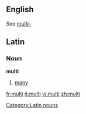 ==English==
See [[multi-]]

==Latin==
===Noun===
[[Category:Latin nouns]]
'''multi'''
# [[many]]

[[fr:multi]]
[[it:multi]]
[[vi:multi]]
[[zh:multi]]